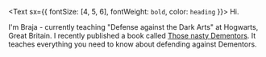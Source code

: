 <Text sx={{ fontSize: [4, 5, 6], fontWeight: `bold`, color: `heading` }}>
  Hi.
</Text>

I'm Braja - currently teaching "Defense against the Dark Arts" at Hogwarts, Great Britain. I recently published a book called [Those nasty Dementors](https://www.lekoarts.de).
It teaches everything you need to know about defending against Dementors.
